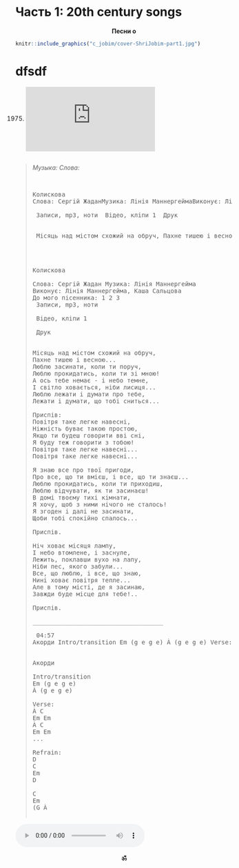 # Часть 1: 20th century songs {-}


<b> <p align="center"> Песни о  </p>  </b>

```r
knitr::include_graphics("c_jobim/cover-ShriJobim-part1.jpg")
```

# dfsdf



(1975)   
<embed align="center" src="https://www.youtube.com/embed/n81JA6xSbcs" width="300"></embed>  

##  {-}

<blockquote>
<cite>
Музыка: Слова: 
</cite>
<pre>


Колискова
Слова: Сергій ЖаданМузика: Лінія МаннергеймаВиконує: Лінія Маннергейма, Каша СальцоваДо мого пісенника: 1 2 3

 Записи, mp3, ноти  Відео, кліпи 1  Друк


 Місяць над містом схожий на обруч, Пахне тишею і весною... Люблю засинати, коли ти поруч, Люблю прокидатись, коли ти зі мною! А ось тебе немає - і небо темне, І світло ховається, ніби лисиця... Люблю лежати і думати про тебе, Лежати і думати, що тобі сниться... Приспів: Повітря таке легке навесні, Ніжність буває такою простою, Якщо ти будеш говорити вві сні, Я буду теж говорити з тобою! Повітря таке легке навесні... Повітря таке легке навесні... Я знаю все про твої пригоди, Про все, що ти вмієш, і все, що ти знаєш... Люблю прокидатись, коли ти приходиш, Люблю відчувати, як ти засинаєш! В домі твоєму тихі кімнати, Я хочу, щоб з ними нічого не сталось! Я згоден і далі не засинати, Щоби тобі спокійно спалось... Приспів. Ніч ховає місяця лампу, І небо втомлене, і заснуле, Лежить, поклавши вухо на лапу, Ніби пес, якого забули... Все, що люблю, і все, що знаю, Нині ховає повітря тепле... Але в тому місті, де я засинаю, Завжди буде місце для тебе!.. Приспів.




Колискова

Слова: Сергій Жадан	Музика: Лінія Маннергейма
Виконує: Лінія Маннергейма, Каша Сальцова
До мого пісенника: 1 2 3
 Записи, mp3, ноти
 
 Відео, кліпи 1
 
 Друк

 	
Місяць над містом схожий на обруч,
Пахне тишею і весною...
Люблю засинати, коли ти поруч,
Люблю прокидатись, коли ти зі мною!
А ось тебе немає - і небо темне,
І світло ховається, ніби лисиця...
Люблю лежати і думати про тебе,
Лежати і думати, що тобі сниться...

Приспів:
Повітря таке легке навесні,
Ніжність буває такою простою,
Якщо ти будеш говорити вві сні,
Я буду теж говорити з тобою!
Повітря таке легке навесні...
Повітря таке легке навесні...

Я знаю все про твої пригоди,
Про все, що ти вмієш, і все, що ти знаєш...
Люблю прокидатись, коли ти приходиш,
Люблю відчувати, як ти засинаєш!
В домі твоєму тихі кімнати,
Я хочу, щоб з ними нічого не сталось!
Я згоден і далі не засинати,
Щоби тобі спокійно спалось...

Приспів.

Ніч ховає місяця лампу,
І небо втомлене, і заснуле,
Лежить, поклавши вухо на лапу,
Ніби пес, якого забули...
Все, що люблю, і все, що знаю,
Нині ховає повітря тепле...
Але в тому місті, де я засинаю,
Завжди буде місце для тебе!..

Приспів.

____________________________________

 04:57     
Акорди Intro/transition Em (g e g e) À (g e g e) Verse: À C Em Em À C Em Em ... Refrain: D C Em D C Em (G À


Акорди

Intro/transition
Em (g e g e) 
À (g e g e) 

Verse:
À C
Em Em
À C
Em Em
... 

Refrain:
D 
C
Em
D

C 
Em
(G À

</pre>
</blockquote>


<audio controls><source src="http://www.ivim.ca/dg/jobim/media/desafinado-w-joao.mp3"></audio>


<center>
<br>
**ॐ **
</center>


